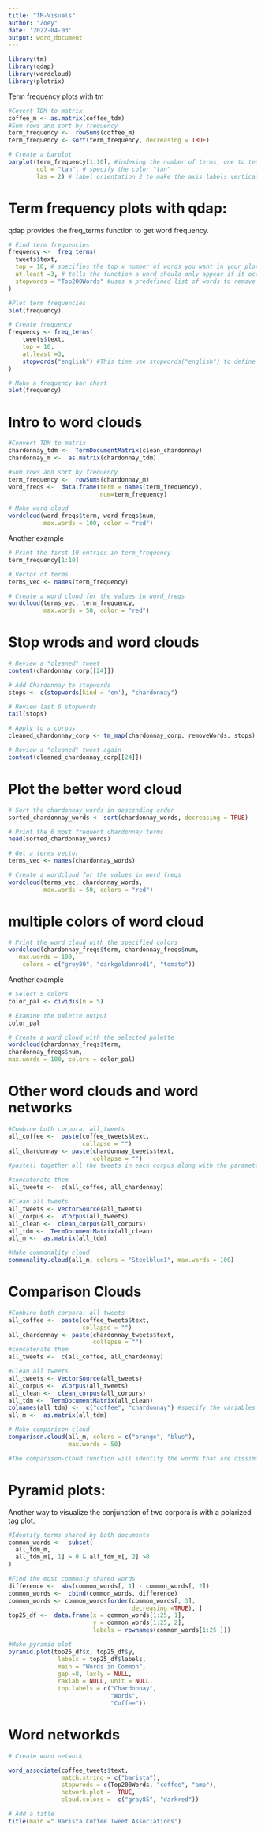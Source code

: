 ---
title: "TM-Visuals"
author: "Zoey"
date: '2022-04-03'
output: word_document
---

```{r setup, include=FALSE}
library(tm)
library(qdap)
library(wordcloud)
library(plotrix)
```

Term frequency plots with tm
```{r}
#Covert TDM to matrix
coffee_m <- as.matrix(coffee_tdm)
#Sum rows and sort by frequency
term_frequency <-  rowSums(coffee_m)
term_frequency <- sort(term_frequency, decreasing = TRUE)

# Create a barplot
barplot(term_frequency[1:10], #indexing the number of terms, one to ten 
        col = "tan", # specify the color "tan"
        las = 2) # label orientation 2 to make the axis labels vertical

```

# Term frequency plots with qdap:
qdap provides the freq_terms function to get word frequency. 
```{r}
# Find term frequencies
frequency <-  freq_terms(
  tweets$text,
  top = 10, # specifies the top x number of words you want in your plot
  at.least =3, # tells the function a word should only appear if it occurs this number of times or more. 
  stopwords = "Top200Words" #uses a predefined list of words to remove called Top200Words.
)

#Plot term frequencies
plot(frequency)
```

```{r}
# Create frequency
frequency <- freq_terms(
    tweets$text,
    top = 10,
    at.least =3,
    stopwords("english") #This time use stopwords("english") to define stop words.
)

# Make a frequency bar chart
plot(frequency)
```

# Intro to word clouds
```{r}
#Convert TDM to matrix
chardonnay_tdm <-  TermDocumentMatrix(clean_chardonnay)
chardonnay_m <-  as.matrix(chardonnay_tdm)

#Sum rows and sort by frequency
term_frequency <-  rowSums(chardonnay_m)
word_freqs <-  data.frame(term = names(term_frequency),
                          num=term_frequency)

# Make word cloud
wordcloud(word_freqs$term, word_freqs$num, 
          max.words = 100, color = "red")
```

Another example
```{r}
# Print the first 10 entries in term_frequency
term_frequency[1:10]

# Vector of terms
terms_vec <- names(term_frequency)

# Create a word cloud for the values in word_freqs
wordcloud(terms_vec, term_frequency, 
          max.words = 50, color = "red")
```

# Stop wrods and word clouds
```{r}
# Review a "cleaned" tweet
content(chardonnay_corp[[24]])

# Add Chardonnay to stopwords
stops <- c(stopwords(kind = 'en'), "chardonnay")

# Review last 6 stopwords 
tail(stops)

# Apply to a corpus
cleaned_chardonnay_corp <- tm_map(chardonnay_corp, removeWords, stops)

# Review a "cleaned" tweet again
content(cleaned_chardonnay_corp[[24]])
```

# Plot the better word cloud
```{r}
# Sort the chardonnay_words in descending order
sorted_chardonnay_words <- sort(chardonnay_words, decreasing = TRUE)

# Print the 6 most frequent chardonnay terms
head(sorted_chardonnay_words)

# Get a terms vector
terms_vec <- names(chardonnay_words)

# Create a wordcloud for the values in word_freqs
wordcloud(terms_vec, chardonnay_words, 
          max.words = 50, colors = "red")
```

# multiple colors of word cloud

```{r}
# Print the word cloud with the specified colors
wordcloud(chardonnay_freqs$term, chardonnay_freqs$num,
   max.words = 100,
    colors = c("grey80", "darkgoldenrod1", "tomato"))

```

Another example
```{r}
# Select 5 colors 
color_pal <- cividis(n = 5)

# Examine the palette output
color_pal 

# Create a word cloud with the selected palette
wordcloud(chardonnay_freqs$term, 
chardonnay_freqs$num, 
max.words = 100, colors = color_pal)
```

# Other word clouds and word networks
```{r Commonality clouds}
#Combine both corpora: all_tweets
all_coffee <-  paste(coffee_tweets$text,
                     collapse = "")
all_chardonnay <- paste(chardonnay_tweets$text,
                        collapse = "")
#paste() together all the tweets in each corpus along with the parameter collapse = "". This collapses all tweets into a single vector. Then you can create a single vector containing the two collapsed documents.

#concatenate them
all_tweets <-  c(all_coffee, all_chardonnay)

#Clean all tweets
all_tweets <- VectorSource(all_tweets)
all_corpus <-  VCorpus(all_tweets)
all_clean <-  clean_corpus(all_corpurs)
all_tdm <-  TermDocumentMatrix(all_clean)
all_m <-  as.matrix(all_tdm)

#Make commonality cloud
commonality.cloud(all_m, colors = "Steelblue1", max.words = 100)
```

# Comparison Clouds
```{r Comparison Clouds}
#Combine both corpora: all_tweets
all_coffee <-  paste(coffee_tweets$text,
                     collapse = "")
all_chardonnay <- paste(chardonnay_tweets$text,
                        collapse = "")
#concatenate them
all_tweets <-  c(all_coffee, all_chardonnay)

#Clean all tweets
all_tweets <- VectorSource(all_tweets)
all_corpus <-  VCorpus(all_tweets)
all_clean <-  clean_corpus(all_corpurs)
all_tdm <-  TermDocumentMatrix(all_clean)
colnames(all_tdm) <-  c("coffee", "chardonnay") #specify the variables
all_m <-  as.matrix(all_tdm)

# Make comparison cloud
comparison.cloud(all_m, colors = c("orange", "blue"), 
                 max.words = 50)

#The comparison-cloud function will identify the words that are dissimilar, Term1 and Term_N, to make the plot.
```

# Pyramid plots:
Another way to visualize the conjunction of two corpora is with a polarized tag plot. 
```{r}
#Identify terms shared by both documents
common_words <-  subset(
  all_tdm_m,
  all_tdm_m[, 1] > 0 & all_tdm_m[, 2] >0
)

#Find the most commonly shared words
difference <-  abs(common_words[, 1] - common_words[, 2])
common_words <-  cbind(common_words, difference)
common_words <- common_words[order(common_words[, 3],
                                   decreasing =TRUE), ]
top25_df <-  data.frame(x = common_words[1:25, 1],
                        y = common_words[1:25, 2],
                        labels = rownames(common_words[1:25 ]))

#Make pyramid plot
pyramid.plot(top25_df$x, top25_df$y,
              labels = top25_df$labels,
              main = "Words in Common",
              gap =8, laxly = NULL,
              raxlab = NULL, unit = NULL,
              top.labels = c("Chardonnay",
                             "Words", 
                             "Coffee"))

```

# Word networkds
```{r}
# Create word network

word_associate(coffee_tweets$text,
               match.string = c("barista"),
               stopwrods = c(Top200Words, "coffee", "amp"),
               network.plot =  TRUE,
               cloud.colors =  c("gray85", "darkred"))

# Add a title
title(main =" Barista Coffee Tweet Associations")
```

